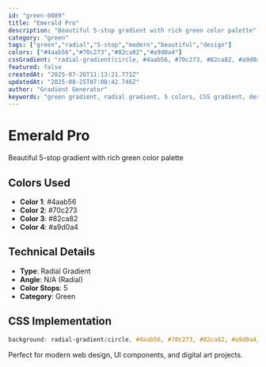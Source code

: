 ```yaml
---
id: "green-0089"
title: "Emerald Pro"
description: "Beautiful 5-stop gradient with rich green color palette"
category: "green"
tags: ["green","radial","5-stop","modern","beautiful","design"]
colors: ["#4aab56","#70c273","#82ca82","#a9d0a4"]
cssGradient: "radial-gradient(circle, #4aab56, #70c273, #82ca82, #a9d0a4)"
featured: false
createdAt: "2025-07-26T11:13:21.771Z"
updatedAt: "2025-08-25T07:08:42.746Z"
author: "Gradient Generator"
keywords: "green gradient, radial gradient, 5 colors, CSS gradient, design, #4aab56, #70c273, #82ca82, #a9d0a4"
---
```


# Emerald Pro

Beautiful 5-stop gradient with rich green color palette

## Colors Used
- **Color 1**: #4aab56
- **Color 2**: #70c273
- **Color 3**: #82ca82
- **Color 4**: #a9d0a4

## Technical Details
- **Type**: Radial Gradient
- **Angle**: N/A (Radial)
- **Color Stops**: 5
- **Category**: Green

## CSS Implementation
```css
background: radial-gradient(circle, #4aab56, #70c273, #82ca82, #a9d0a4);
```

Perfect for modern web design, UI components, and digital art projects.
